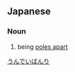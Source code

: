 ==Japanese==
{{ja-kanjitab|うん|でい|ばん|り|yomi=on}}

===Noun===
{{ja-noun|うんでいばんり}}

# being [[poles apart]]

[[Category:Yojijukugo|うんでいばんり]]